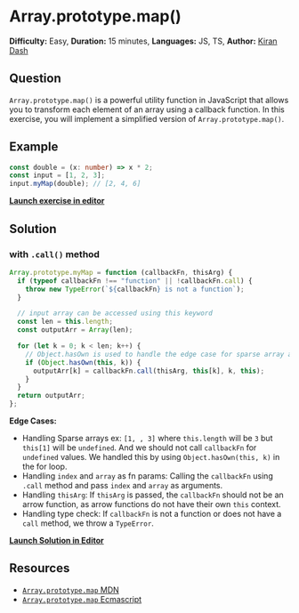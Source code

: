 # Array.prototype.map()

**Difficulty:** Easy, **Duration:** 15 minutes, **Languages:** JS, TS, **Author:** [Kiran Dash](https://github.com/kirandash)

## Question

`Array.prototype.map()` is a powerful utility function in JavaScript that allows you to transform each element of an array using a callback function. In this exercise, you will implement a simplified version of `Array.prototype.map()`.

## Example

```ts filename="example.ts" copy
const double = (x: number) => x * 2;
const input = [1, 2, 3];
input.myMap(double); // [2, 4, 6]
```

[**Launch exercise in editor**](https://stackblitz.com/edit/array-prototype-map-exercise)

## Solution

### with `.call()` method

```ts filename="solution.ts" copy
Array.prototype.myMap = function (callbackFn, thisArg) {
  if (typeof callbackFn !== "function" || !callbackFn.call) {
    throw new TypeError(`${callbackFn} is not a function`);
  }

  // input array can be accessed using this keyword
  const len = this.length;
  const outputArr = Array(len);

  for (let k = 0; k < len; k++) {
    // Object.hasOwn is used to handle the edge case for sparse array and avoid getting NaN in result
    if (Object.hasOwn(this, k)) {
      outputArr[k] = callbackFn.call(thisArg, this[k], k, this);
    }
  }
  return outputArr;
};
```

**Edge Cases:**

- Handling Sparse arrays ex: `[1, , 3]` where `this.length` will be `3` but `this[1]` will be `undefined`. And we should not call `callbackFn` for `undefined` values. We handled this by using `Object.hasOwn(this, k)` in the for loop.
- Handling `index` and `array` as fn params: Calling the `callbackFn` using `.call` method and pass `index` and `array` as arguments.
- Handling `thisArg`: If `thisArg` is passed, the `callbackFn` should not be an arrow function, as arrow functions do not have their own `this` context.
- Handling type check: If `callbackFn` is not a function or does not have a `call` method, we throw a `TypeError`.

[**Launch Solution in Editor**](https://stackblitz.com/edit/array-prototype-map-solution)

## Resources

- [`Array.prototype.map` MDN](https://developer.mozilla.org/en-US/docs/Web/JavaScript/Reference/Global_Objects/Array/map)
- [`Array.prototype.map` Ecmascript](https://tc39.es/ecma262/multipage/indexed-collections.html#sec-array.prototype.map)

